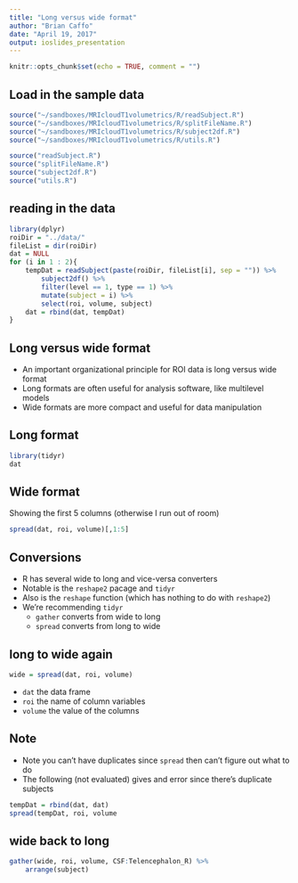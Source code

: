 ```yaml
---
title: "Long versus wide format"
author: "Brian Caffo"
date: "April 19, 2017"
output: ioslides_presentation
---
```


```r
knitr::opts_chunk$set(echo = TRUE, comment = "")
```

## Load in the sample data

```r
source("~/sandboxes/MRIcloudT1volumetrics/R/readSubject.R")
source("~/sandboxes/MRIcloudT1volumetrics/R/splitFileName.R")
source("~/sandboxes/MRIcloudT1volumetrics/R/subject2df.R")
source("~/sandboxes/MRIcloudT1volumetrics/R/utils.R")
```

```r
source("readSubject.R")
source("splitFileName.R")
source("subject2df.R")
source("utils.R")
```

## reading in the data

```r
library(dplyr)
roiDir = "../data/"
fileList = dir(roiDir)
dat = NULL
for (i in 1 : 2){
    tempDat = readSubject(paste(roiDir, fileList[i], sep = "")) %>% 
        subject2df() %>%
        filter(level == 1, type == 1) %>%
        mutate(subject = i) %>% 
        select(roi, volume, subject)
    dat = rbind(dat, tempDat)
}
```

## Long versus wide format

- An important organizational principle for ROI data is long versus wide format
- Long formats are often useful for analysis software, like multilevel models
- Wide formats are more compact and useful for data manipulation


## Long format
```r
library(tidyr)
dat
```


## Wide format

Showing the first 5 columns (otherwise I run out of room)

```r
spread(dat, roi, volume)[,1:5]
```

## Conversions

- R has several wide to long and vice-versa converters
- Notable is the `reshape2` pacage and `tidyr`
- Also is the `reshape` function (which has nothing to do with `reshape2`)
- We're recommending `tidyr` 
    - `gather` converts from wide to long
    - `spread` converts from long to wide

## long to wide again

```r
wide = spread(dat, roi, volume)
```

- `dat` the data frame
- `roi` the name of column variables
- `volume` the value of the columns

## Note
- Note you can't have duplicates since `spread` then can't figure out what to do
- The following (not evaluated) gives and error since there's duplicate subjects

```r
tempDat = rbind(dat, dat)
spread(tempDat, roi, volume
```


## wide back to long

```r
gather(wide, roi, volume, CSF:Telencephalon_R) %>%
    arrange(subject)
```


